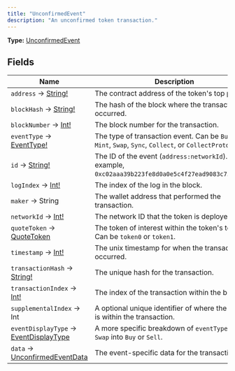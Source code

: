 ```yaml
---
title: "UnconfirmedEvent"
description: "An unconfirmed token transaction."
---
```


**Type:** [UnconfirmedEvent](/api-reference/types/unconfirmedevent)

## Fields

| Name | Description |
|------|-------------|
| `address` → [String!](/api-reference/types/string) | The contract address of the token's top pair. |
| `blockHash` → [String!](/api-reference/types/string) | The hash of the block where the transaction occurred. |
| `blockNumber` → [Int!](/api-reference/types/int) | The block number for the transaction. |
| `eventType` → [EventType!](/api-reference/types/eventtype) | The type of transaction event. Can be `Burn`, `Mint`, `Swap`, `Sync`, `Collect`, or `CollectProtocol`. |
| `id` → [String!](/api-reference/types/string) | The ID of the event (`address:networkId`). For example, `0xc02aaa39b223fe8d0a0e5c4f27ead9083c756cc2:1`. |
| `logIndex` → [Int!](/api-reference/types/int) | The index of the log in the block. |
| `maker` → String | The wallet address that performed the transaction. |
| `networkId` → [Int!](/api-reference/types/int) | The network ID that the token is deployed on. |
| `quoteToken` → [QuoteToken](/api-reference/types/quotetoken) | The token of interest within the token's top pair. Can be `token0` or `token1`. |
| `timestamp` → [Int!](/api-reference/types/int) | The unix timestamp for when the transaction occurred. |
| `transactionHash` → [String!](/api-reference/types/string) | The unique hash for the transaction. |
| `transactionIndex` → [Int!](/api-reference/types/int) | The index of the transaction within the block. |
| `supplementalIndex` → Int | A optional unique identifier of where the event is within the transaction. |
| `eventDisplayType` → [EventDisplayType](/api-reference/types/eventdisplaytype) | A more specific breakdown of `eventType`. Splits `Swap` into `Buy` or `Sell`. |
| `data` → [UnconfirmedEventData](/api-reference/types/unconfirmedeventdata) | The event-specific data for the transaction. |

